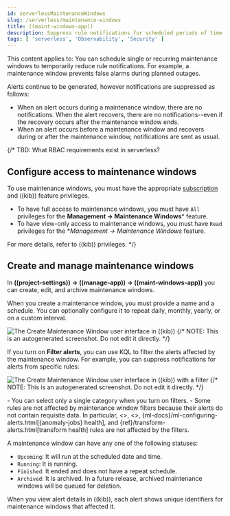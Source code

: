```yaml
---
id: serverlessMaintenanceWindows
slug: /serverless/maintenance-windows
title: ((maint-windows-app))
description: Suppress rule notifications for scheduled periods of time.
tags: [ 'serverless', 'Observability', 'Security' ]
---
```


<DocBadge template="technical preview" />
This content applies to: <DocBadge template="observability" slug="/serverless/observability/what-is-observability-serverless" /> <DocBadge template="security" slug="/serverless/security/what-is-security-serverless" />

<DocCallOut template="technical_preview" />
You can schedule single or recurring maintenance windows to temporarily reduce rule notifications.
For example, a maintenance window prevents false alarms during planned outages.

Alerts continue to be generated, however notifications are suppressed as follows:

- When an alert occurs during a maintenance window, there are no notifications.
When the alert recovers, there are no notifications--even if the recovery occurs after the maintenance window ends.
- When an alert occurs before a maintenance window and recovers during or after the maintenance window, notifications are sent as usual.

{/*
TBD: What RBAC requirements exist in serverless?
## Configure access to maintenance windows

To use maintenance windows, you must have the appropriate [subscription](((subscriptions))) and ((kib)) feature privileges.

- To have full access to maintenance windows, you must have `All` privileges for the **Management → Maintenance Windows*** feature.
- To have view-only access to maintenance windows, you must have `Read` privileges for the **Management → Maintenance Windows* feature.

For more details, refer to <DocLink id="enKibanaKibanaPrivileges">((kib)) privileges</DocLink>.
*/}

## Create and manage maintenance windows

In **((project-settings)) → ((manage-app)) → ((maint-windows-app))** you can create, edit, and archive maintenance windows.

When you create a maintenance window, you must provide a name and a schedule.
You can optionally configure it to repeat daily, monthly, yearly, or on a custom interval.

![The Create Maintenance Window user interface in ((kib))](images/create-maintenance-window.png)
{/* NOTE: This is an autogenerated screenshot. Do not edit it directly. */}

If you turn on **Filter alerts**, you can use KQL to filter the alerts affected by the maintenance window.
For example, you can suppress notifications for alerts from specific rules:

![The Create Maintenance Window user interface in ((kib)) with a filter](images/create-maintenance-window-filter.png)
{/* NOTE: This is an autogenerated screenshot. Do not edit it directly. */}

<DocCallOut>
- You can select only a single category when you turn on filters.
- Some rules are not affected by maintenance window filters because their alerts do not contain requisite data. In particular, <<kibana-alerts,{stack-monitor-app}>>, <<geo-alerting,tracking containment>>, {ml-docs}/ml-configuring-alerts.html[{anomaly-jobs} health], and {ref}/transform-alerts.html[transform health] rules are not affected by the filters.
</DocCallOut>

A maintenance window can have any one of the following statuses:

- `Upcoming`: It will run at the scheduled date and time.
- `Running`: It is running.
- `Finished`: It ended and does not have a repeat schedule.
- `Archived`: It is archived. In a future release, archived maintenance windows will be queued for deletion.

When you view alert details in ((kib)), each alert shows unique identifiers for maintenance windows that affected it.